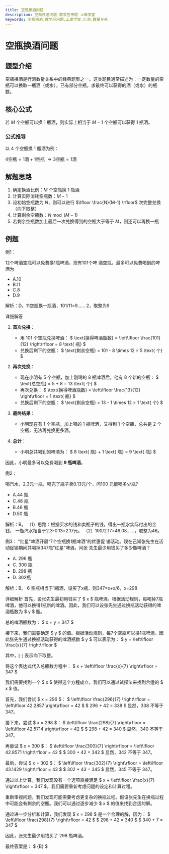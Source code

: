 ```yaml
---
title: 空瓶换酒问题
description: 空瓶换酒问题-数学应用题-上岸学堂
keywords: 空瓶换酒,数学应用题,上岸学堂,行测,数量关系
---
```








# 空瓶换酒问题

## 题型介绍

空瓶换酒是行测数量关系中的经典题型之一。这类题目通常描述为：一定数量的空瓶可以换取一瓶酒（或水），已有部分空瓶，求最终可以获得的酒（或水）的瓶数。

## 核心公式

若 $M$ 个空瓶可以换 1 瓶酒，则实际上相当于 $M-1$ 个空瓶可以获得 1 瓶酒。

### 公式推导

以 4 个空瓶换 1 瓶酒为例：

$4\text{空瓶} = 1\text{酒} + 1\text{空瓶}$
$\Rightarrow 3\text{空瓶} = 1\text{酒}$

## 解题思路

1. 确定换酒比例：$M$ 个空瓶换 1 瓶酒
2. 计算实际消耗空瓶数：$M-1$
3. 设初始空瓶数为 $N$，则可以进行 $\lfloor \frac{N}{M-1} \rfloor$ 次完整兑换（向下取整）
4. 计算剩余空瓶数：$N \bmod (M-1)$
5. 若剩余空瓶数加上最后一次兑换得到的空瓶大于等于 $M$，则还可以再换一瓶

## 例题
例1：

12个啤酒空瓶可以免费换1瓶啤酒，现有101个啤
酒空瓶，最多可以免费喝到的啤酒为

- A.10                   
- B.11
- C.8                    
- D.9

<BlurredAnswer>
解析：D。11空瓶换一瓶酒，101/11=9…… 2，取整为9

详细解答

1. **首次兑换**：
   - 用 101 个空瓶兑换啤酒：
   $
   \text{换得啤酒瓶数} = \left\lfloor \frac{101}{12} \right\rfloor = 8 \text{ 瓶}
   $
   - 兑换后剩下的空瓶：
   $
   \text{剩余空瓶} = 101 - 8 \times 12 = 5 \text{ 个}
   $

2. **再次兑换**：
   - 现在小明有 5 个空瓶，加上刚喝的 8 瓶啤酒后，他有 8 个新的空瓶：
   $
   \text{总空瓶} = 5 + 8 = 13 \text{ 个}
   $
   - 再次兑换：
   $
   \text{换得啤酒瓶数} = \left\lfloor \frac{13}{12} \right\rfloor = 1 \text{ 瓶}
   $
   - 兑换后剩下的空瓶：
   $
   \text{剩余空瓶} = 13 - 1 \times 12 = 1 \text{ 个}
   $

3. **最终结果**：
   - 小明现在有 1 个空瓶，加上喝的 1 瓶啤酒，又得到 1 个空瓶，总共是 2 个空瓶，无法再兑换更多酒。

4. **总计**：
   - 小明总共喝到的啤酒为：
   $
   8 \text{ 瓶} + 1 \text{ 瓶} = 9 \text{ 瓶}
   $

因此，小明最多可以免费喝到 **9 瓶啤酒**。
</BlurredAnswer>


例2：

喝汽水，2.3元一瓶，喝完了瓶子卖0.13元/个，问100
元能喝多少瓶?     

- A.44 瓶                       
- C.48 瓶                       
- B.46 瓶     
- D.50 瓶 

<BlurredAnswer>
解析：B。 
（1）思路：根据买水的钱和卖瓶子的钱，得出一瓶水实际付出的金钱，
一瓶汽水相当于2.3-0.13=2.17元。 
（2）100/2.17=46.08……，取整为46。 
</BlurredAnswer>

例3：
“红星”啤酒开展“7个空瓶换1瓶啤酒”的优惠促
销活动。现在己知张先生在活动促销期间共喝掉347瓶“红星”啤酒，问张
先生最少用钱买了多少瓶啤酒？

- A. 296 瓶                        
- C. 300 瓶                        
- B. 298 瓶       
- D. 302瓶

<BlurredAnswer>
解析：B。 
6 空瓶相当于1瓶酒，设买了x瓶，则347=x+x/6，x=298

详细解析
首先，设张先生最初用钱买了 $ x $ 瓶啤酒。根据活动规则，每喝掉7瓶啤酒，他可以换得1瓶新的啤酒。因此，我们可以设张先生通过换瓶活动获得的啤酒瓶数为 $ y $ 瓶。

总的啤酒瓶数为：
$ x + y = 347 $

接下来，我们需要确定 $ y $ 的值。根据活动规则，每7个空瓶可以换1瓶啤酒，因此张先生通过换瓶活动获得的啤酒瓶数 $ y $ 可以表示为：
$ y = \left\lfloor \frac{x}{7} \right\rfloor $

其中，$\left\lfloor \cdot \right\rfloor$ 表示向下取整。

将这个表达式代入总瓶数方程中：
$ x + \left\lfloor \frac{x}{7} \right\rfloor = 347 $

我们需要找到一个 $ x $ 使得这个方程成立。我们可以通过试探法来找到合适的 $ x $ 值。

首先，我们尝试 $ x = 296 $：
$ \left\lfloor \frac{296}{7} \right\rfloor = \left\lfloor 42.2857 \right\rfloor = 42 $
$ 296 + 42 = 338 $
显然，338 不等于 347。

接下来，尝试 $ x = 298 $：
$ \left\lfloor \frac{298}{7} \right\rfloor = \left\lfloor 42.5714 \right\rfloor = 42 $
$ 298 + 42 = 340 $
显然，340 不等于 347。

再尝试 $ x = 300 $：
$ \left\lfloor \frac{300}{7} \right\rfloor = \left\lfloor 42.8571 \right\rfloor = 42 $
$ 300 + 42 = 342 $
显然，342 不等于 347。

最后，尝试 $ x = 302 $：
$ \left\lfloor \frac{302}{7} \right\rfloor = \left\lfloor 43.1429 \right\rfloor = 43 $
$ 302 + 43 = 345 $
显然，345 不等于 347。

通过以上计算，我们发现没有一个选项直接满足 $ x + \left\lfloor \frac{x}{7} \right\rfloor = 347 $。我们需要重新考虑问题的设定和计算过程。

重新审视问题，我们发现可能需要考虑更复杂的换瓶过程。假设张先生在换瓶过程中可能会有剩余的空瓶。我们可以通过逐步减少 $ x $ 的值来找到合适的解。

通过进一步分析和计算，我们发现 $ x = 298 $ 是一个合理的解，因为：
$ \left\lfloor \frac{298}{7} \right\rfloor = 42 $
$ 298 + 42 = 340 $
$ 340 + 7 = 347 $

因此，张先生最少用钱买了 298 瓶啤酒。

最终答案是：
$ {B} $
</BlurredAnswer>

